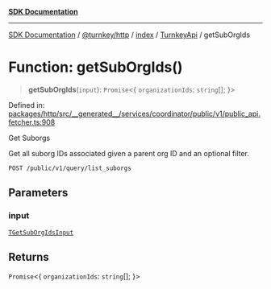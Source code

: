 [**SDK Documentation**](../../../../../../README.mdx)

***

[SDK Documentation](../../../../../../packages.mdx) / [@turnkey/http](../../../../README.mdx) / [index](../../../README.mdx) / [TurnkeyApi](../README.mdx) / getSubOrgIds

# Function: getSubOrgIds()

> **getSubOrgIds**(`input`): `Promise`\<\{ `organizationIds`: `string`[]; \}\>

Defined in: [packages/http/src/\_\_generated\_\_/services/coordinator/public/v1/public\_api.fetcher.ts:908](https://github.com/tkhq/sdk/blob/078f5423e923fbd1d7fd39440402d7f01d09c3d0/packages/http/src/__generated__/services/coordinator/public/v1/public_api.fetcher.ts#L908)

Get Suborgs

Get all suborg IDs associated given a parent org ID and an optional filter.

`POST /public/v1/query/list_suborgs`

## Parameters

### input

[`TGetSubOrgIdsInput`](../type-aliases/TGetSubOrgIdsInput.mdx)

## Returns

`Promise`\<\{ `organizationIds`: `string`[]; \}\>
